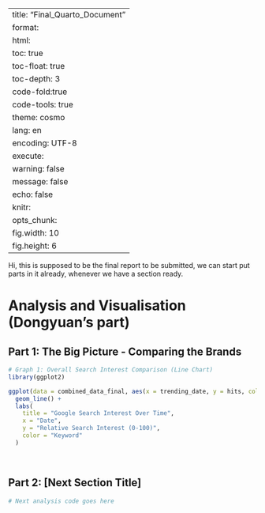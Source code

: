 
---
title: "Final_Quarto_Document"
format: 
  html:
    toc: true
    toc-float: true
    toc-depth: 3
    code-fold:true
    code-tools: true
    theme: cosmo
    lang: en
    encoding: UTF-8
execute:
  warning: false
  message: false
  echo: false
knitr:
  opts_chunk:
    fig.width: 10
    fig.height: 6
---

Hi, this is supposed to be the final report to be submitted, we can start put parts in it already,
whenever we have a section ready.

# Analysis and Visualisation (Dongyuan's part)
## Part 1: The Big Picture - Comparing the Brands
```r
# Graph 1: Overall Search Interest Comparison (Line Chart)
library(ggplot2)

ggplot(data = combined_data_final, aes(x = trending_date, y = hits, color = keyword)) +
  geom_line() +
  labs(
    title = "Google Search Interest Over Time",
    x = "Date",
    y = "Relative Search Interest (0-100)",
    color = "Keyword"
  )
```

<br>

## Part 2: [Next Section Title]

```r
# Next analysis code goes here
```